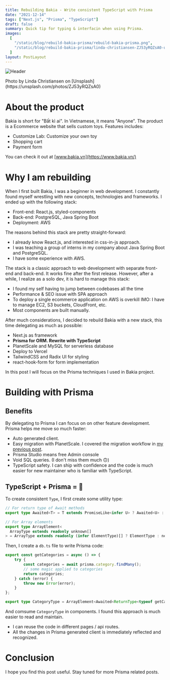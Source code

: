 ```yaml
---
title: Rebuilding Bakia - Write consistent TypeScript with Prisma
date: "2021-12-14"
tags: ["Next.js", "Prisma", "TypeScript"]
draft: false
summary: Quick tip for typing & interfacin when using Prisma.
images:
  [
    "/static/blog/rebuild-bakia-prisma/rebuild-bakia-prisma.png",
    "/static/blog/rebuild-bakia-prisma/linda-christiansen-ZJ53yRQZsA0-unsplash.jpg",
  ]
layout: PostLayout
---
```


<Image
  alt="Header"
  src="/static/blog/rebuild-bakia-prisma/linda-christiansen-ZJ53yRQZsA0-unsplash.jpg"
  width={640}
  height={799}
/>
<p className="italic text-sm text-gray-600 dark:text-gray-400">
  Photo by Linda Christiansen on [Unsplash](https://unsplash.com/photos/ZJ53yRQZsA0)
</p>

# About the product

Bakia is short for "Bất kì ai". In Vietnamese, it means "Anyone". The product is a Ecommerce website that sells custom toys. Features includes:

- Customize Lab: Customize your own toy
- Shopping cart
- Payment form

You can check it out at [www.bakia.vn](https://www.bakia.vn/)

# Why I am rebuilding

When I first built Bakia, I was a beginner in web development. I constantly found myself wrestling with new concepts, technologies and frameworks. I ended up with the following stack:

- Front-end: React.js, styled-components
- Back-end: PostgreSQL, Java Spring Boot
- Deployment: AWS

The reasons behind this stack are pretty straight-forward:

- I already know React.js, and interested in css-in-js approach.
- I was teaching a group of interns in my company about Java Spring Boot and PostgreSQL.
- I have some experience with AWS.

The stack is a classic approach to web development with separate front-end and back-end. It works fine after the first release. However, after a while, I realize as a solo dev, it is hard to manage this stack:

- I found my self having to jump between codebases all the time
- Performance & SEO issue with SPA approach
- To deploy a single ecommerce application on AWS is overkill IMO: I have to manage EC2, S3 buckets, CloudFront, etc.
- Most components are built manually.

After much considerations, I decided to rebuild Bakia with a new stack, this time delegating as much as possible:

- Next.js as framework
- **Prisma for ORM. Rewrite with TypeScript**
- PlanetScale and MySQL for serverless database
- Deploy to Vercel
- TailwindCSS and Radix UI for styling
- react-hook-form for form implementation

In this post I will focus on the Prisma techniques I used in Bakia project.

# Building with Prisma

## Benefits

By delegating to Prisma I can focus on on other feature development. Prisma helps me move so much faster:

- Auto generated client.
- Easy migration with PlanetScale. I covered the migration workflow in [my previous post](https://www.thvu.dev/blog/develop-a-fullstack-workflow-with-prisma-and-planetscale-in-nextjs).
- Prisma Studio means free Admin console
- Void SQL queries. (I don't miss them much 🙃)
- TypeScript safety. I can ship with confidence and the code is much easier for new maintainer who is familiar with TypeScript.

## TypeScript + Prisma = 💪

To create consistent `Type`, I first create some utility type:

```typescript:common.ts
// For return type of Await methods
export type Awaited<T> = T extends PromiseLike<infer U> ? Awaited<U> : T;

// For Array elements
export type ArrayElement<
  ArrayType extends readonly unknown[]
> = ArrayType extends readonly (infer ElementType)[] ? ElementType : never;
```

Then, I create a `db.ts` file to write Prisma code:

```typescript:db.ts
export const getCategories = async () => {
    try {
        const categories = await prisma.category.findMany();
        // some magic applied to categories
        return categories;
    } catch (error) {
        throw new Error(error);
    }
};

```

```typescript:types/category.ts
export type CategoryType = ArrayElement<Awaited<ReturnType<typeof getCategories>>>;
```

And comsume `CategoryType` in components. I found this approach is much easier to read and maintain.

- I can reuse the code in different pages / api routes.
- All the changes in Prisma generated client is immediately reflected and recognized.

# Conclusion

I hope you find this post useful. Stay tuned for more Prisma related posts.
